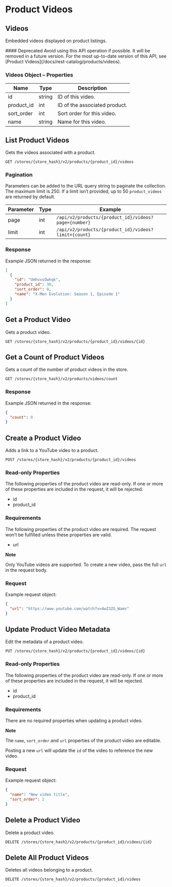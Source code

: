# Product Videos

## Videos 

Embedded videos displayed on product listings.

<Callout type="warning">
  #### Deprecated
  Avoid using this API operation if possible. It will be removed in a future version.
  For the most up-to-date version of this API, see [Product Videos](/docs/rest-catalog/products/videos).
</Callout>

### Videos Object – Properties 

| Name | Type | Description |
|-|-|-|
| id | string | ID of this video. |
| product_id | int | ID of the associated product. |
| sort_order | int | Sort order for this video. |
| name | string | Name for this video. |

## List Product Videos 

Gets the videos associated with a product.

`GET /stores/{store_hash}/v2/products/{product_id}/videos`

### Pagination 

Parameters can be added to the URL query string to paginate the collection. The maximum limit is 250. If a limit isn’t provided, up to 50 `product_videos` are returned by default.

| Parameter | Type | Example |
|-|-|-|
| page | int | `/api/v2/products/{product_id}/videos?page={number}` |
| limit | int | `/api/v2/products/{product_id}/videos?limit={count}` |

### Response 

Example JSON returned in the response:

```json showLineNumbers copy
[
  {
    "id": "UmhvxsOwhqk",
    "product_id": 30,
    "sort_order": 0,
    "name": "X-Men Evolution: Season 1, Episode 1"
  }
]
```

## Get a Product Video 

Gets a product video.

`GET /stores/{store_hash}/v2/products/{product_id}/videos/{id}`

## Get a Count of Product Videos 

Gets a count of the number of product videos in the store.

`GET /stores/{store_hash}/v2/products/videos/count`

### Response 

Example JSON returned in the response:

```json showLineNumbers copy
{
  "count": 0
}
```

## Create a Product Video 

Adds a link to a YouTube video to a product.

`POST /stores/{store_hash}/v2/products/{product_id}/videos`

### Read-only Properties 

The following properties of the product video are read-only. If one or more of these properties are included in the request, it will be rejected.

*   id
*   product_id

### Requirements 

The following properties of the product video are required. The request won’t be fulfilled unless these properties are valid.

*   url

**Note** 

Only YouTube videos are supported. To create a new video, pass the full `url` in the request body.

### Request 

Example request object:

```json showLineNumbers copy
{
  "url": "https://www.youtube.com/watch?v=4wZ3ZG_Wams"
}
```

## Update Product Video Metadata 

Edit the metadata of a product video.

`PUT /stores/{store_hash}/v2/products/{product_id}/videos/{id}`

### Read-only Properties 

The following properties of the product video are read-only. If one or more of these properties are included in the request, it will be rejected.

*   id
*   product_id

### Requirements 

There are no required properties when updating a product video. 

**Note** 

The `name`, `sort_order` and `url` properties of the product video are editable.

Posting a new `url` will update the `id` of the video to reference the new video.

### Request 

Example request object:

```json showLineNumbers copy
{
  "name": "New video title",
  "sort_order": 2
}
```

## Delete a Product Video 

Delete a product video.

`DELETE /stores/{store_hash}/v2/products/{product_id}/videos/{id}`

## Delete All Product Videos 

Deletes all videos belonging to a product.

`DELETE /stores/{store_hash}/v2/products/{product_id}/videos`
